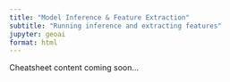 ```yaml
---
title: "Model Inference & Feature Extraction"
subtitle: "Running inference and extracting features"
jupyter: geoai
format: html
---
```


Cheatsheet content coming soon...
